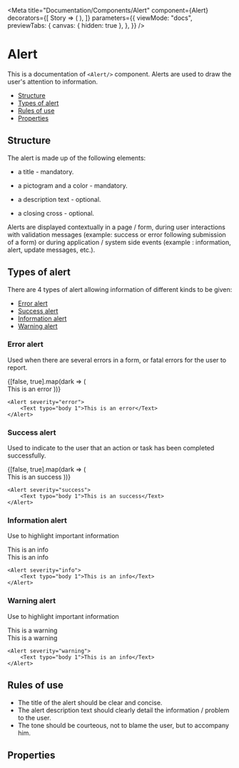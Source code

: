 <!--- Alerts.stories.mdx --->


<Meta
    title="Documentation/Components/Alert"
    component={Alert}
    decorators={[
        Story => (
            <ThemeProvider defaultIsDarkModeEnabled={useDarkMode()}>
                <Story />
            </ThemeProvider>
        ),
    ]}
    parameters={{
        viewMode: "docs",
        previewTabs: {
            canvas: { hidden: true },
        },
    }}
/>

# Alert

This is a documentation of `<Alert/>` component.
Alerts are used to draw the user's attention to information.

-   [Structure](#structure)
-   [Types of alert](#types-of-alert)
-   [Rules of use](#rules-of-use)
-   [Properties](#properties)

## Structure

The alert is made up of the following elements:

-   a title - mandatory.

-   a pictogram and a color - mandatory.

-   a description text - optional.

-   a closing cross - optional.

Alerts are displayed contextually in a page / form, during user interactions with validation messages
(example: success or error following submission of a form) or during application / system side events
(example : information, alert, update messages, etc.).

## Types of alert

There are 4 types of alert allowing information of different kinds to be given:

-   [Error alert](#error-alert)
-   [Success alert](#success-alert)
-   [Information alert](#information-alert)
-   [Warning alert](#warning-alert)

### Error alert

Used when there are several errors in a form, or fatal errors for the user to report.

<Canvas>
    <Story name="Error  Alert">
        {[false, true].map(dark => (
            <Fragment key={dark}>
                <div className={css({ "margin": 20 })} />
                <ThemeProvider dark={dark}>
                    <Alert severity="error">
                        <Text typo="body 1">This is an error</Text>
                    </Alert>
                </ThemeProvider>
            </Fragment>
        ))}
    </Story>
</Canvas>

```tsx
<Alert severity="error">
    <Text typo="body 1">This is an error</Text>
</Alert>
```

### Success alert

Used to indicate to the user that an action or task has been completed successfully.

<Canvas>
    <Story name="Success Alert">
        {[false, true].map(dark => (
            <Fragment key={dark}>
                <div className={css({ "margin": 20 })} />
                <ThemeProvider dark={dark}>
                    <Alert severity="success">
                        <Text typo="body 1">This is an success</Text>
                    </Alert>
                </ThemeProvider>
            </Fragment>
        ))}
    </Story>
</Canvas>

```tsx
<Alert severity="success">
    <Text typo="body 1">This is an success</Text>
</Alert>
```

### Information alert

Use to highlight important information

<Canvas>
    <Story name="Info Alert">
        <ThemeProvider dark={false}>
            <Alert severity="info">
                <Text typo="body 1">This is an info</Text>
            </Alert>
        </ThemeProvider>
        <div className={css({ "margin": 20 })} />
        <ThemeProvider dark={true}>
            <Alert severity="info">
                <Text typo="body 1">This is an info</Text>
            </Alert>
        </ThemeProvider>
    </Story>
</Canvas>

```tsx
<Alert severity="info">
    <Text typo="body 1">This is an info</Text>
</Alert>
```

### Warning alert

Use to highlight important information

<Canvas>
    <Story name="Warning Alert">
        <ThemeProvider dark={false}>
            <Alert severity="warning">
                <Text typo="body 1">This is a warning</Text>
            </Alert>
        </ThemeProvider>
        <div className={css({ "margin": 20 })} />
        <ThemeProvider dark={true}>
            <Alert severity="warning">
                <Text typo="body 1">This is a warning</Text>
            </Alert>
        </ThemeProvider>
    </Story>
</Canvas>

```tsx
<Alert severity="warning">
    <Text typo="body 1">This is an info</Text>
</Alert>
```

## Rules of use

-   The title of the alert should be clear and concise.
-   The alert description text should clearly detail the information / problem to the user.
-   The tone should be courteous, not to blame the user, but to accompany him.

## Properties

<ArgsTable of={Alert} />
